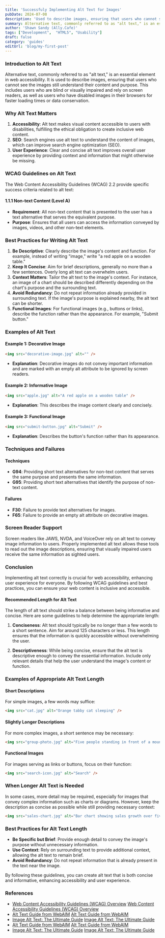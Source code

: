 ```yaml
---
title: 'Successfuly Implementing Alt Text for Images'
pubDate: 2024-07-08
description: 'Used to describe images, ensuring that users who cannot see the images still understand their content and purpos'
summary: Alternative text, commonly referred to as "alt text," is an essential element in web accessibility. It is used to describe images, ensuring that users who cannot see the images still understand their content and purpose. This includes users who are blind or visually impaired and rely on screen readers, as well as users who have disabled images in their browsers for faster loading times or data conservation.
author: 'Shawn Sandy (Ally.Cafe)'
tags: ["Development",  "HTML5", "Usability"]
draft: false
category: 'guides'
editUrl: 'blog/my-first-post'
---
```


### Introduction to Alt Text

Alternative text, commonly referred to as "alt text," is an essential element in web accessibility. It is used to describe images, ensuring that users who cannot see the images still understand their content and purpose. This includes users who are blind or visually impaired and rely on screen readers, as well as users who have disabled images in their browsers for faster loading times or data conservation.

### Why Alt Text Matters

1. **Accessibility**: Alt text makes visual content accessible to users with disabilities, fulfilling the ethical obligation to create inclusive web content.
2. **SEO**: Search engines use alt text to understand the content of images, which can improve search engine optimization (SEO).
3. **User Experience**: Clear and concise alt text improves overall user experience by providing context and information that might otherwise be missing.

### WCAG Guidelines on Alt Text

The Web Content Accessibility Guidelines (WCAG) 2.2 provide specific success criteria related to alt text:

#### 1.1.1 Non-text Content (Level A)
- **Requirement**: All non-text content that is presented to the user has a text alternative that serves the equivalent purpose.
- **Purpose**: Ensures that all users can access the information conveyed by images, videos, and other non-text elements.

### Best Practices for Writing Alt Text

1. **Be Descriptive**: Clearly describe the image's content and function. For example, instead of writing "image," write "a red apple on a wooden table."
2. **Keep It Concise**: Aim for brief descriptions, generally no more than a few sentences. Overly long alt text can overwhelm users.
3. **Context Matters**: Tailor the alt text to the image's context. For instance, an image of a chart should be described differently depending on the chart's purpose and the surrounding text.
4. **Avoid Redundancy**: Do not repeat information already provided in surrounding text. If the image's purpose is explained nearby, the alt text can be shorter.
5. **Functional Images**: For functional images (e.g., buttons or links), describe the function rather than the appearance. For example, "Submit button."

### Examples of Alt Text

#### Example 1: Decorative Image
```html
<img src="decorative-image.jpg" alt="" />
```
- **Explanation**: Decorative images do not convey important information and are marked with an empty alt attribute to be ignored by screen readers.

#### Example 2: Informative Image
```html
<img src="apple.jpg" alt="A red apple on a wooden table" />
```
- **Explanation**: This describes the image content clearly and concisely.

#### Example 3: Functional Image
```html
<img src="submit-button.jpg" alt="Submit" />
```
- **Explanation**: Describes the button's function rather than its appearance.

### Techniques and Failures

#### Techniques
- **G94**: Providing short text alternatives for non-text content that serves the same purpose and presents the same information.
- **G95**: Providing short text alternatives that identify the purpose of non-text content.

#### Failures
- **F30**: Failure to provide text alternatives for images.
- **F65**: Failure to provide an empty alt attribute on decorative images.

### Screen Reader Support

Screen readers like JAWS, NVDA, and VoiceOver rely on alt text to convey image information to users. Properly implemented alt text allows these tools to read out the image descriptions, ensuring that visually impaired users receive the same information as sighted users.

### Conclusion

Implementing alt text correctly is crucial for web accessibility, enhancing user experience for everyone. By following WCAG guidelines and best practices, you can ensure your web content is inclusive and accessible.


#### Recommended Length for Alt Text

The length of alt text should strike a balance between being informative and concise. Here are some guidelines to help determine the appropriate length:

1. **Conciseness**: Alt text should typically be no longer than a few words to a short sentence. Aim for around 125 characters or less. This length ensures that the information is quickly accessible without overwhelming the user.

2. **Descriptiveness**: While being concise, ensure that the alt text is descriptive enough to convey the essential information. Include only relevant details that help the user understand the image's content or function.

### Examples of Appropriate Alt Text Length

#### Short Descriptions
For simple images, a few words may suffice:
```html
<img src="cat.jpg" alt="Orange tabby cat sleeping" />
```

#### Slightly Longer Descriptions
For more complex images, a short sentence may be necessary:
```html
<img src="group-photo.jpg" alt="Five people standing in front of a mountain" />
```

#### Functional Images
For images serving as links or buttons, focus on their function:
```html
<img src="search-icon.jpg" alt="Search" />
```

### When Longer Alt Text is Needed

In some cases, more detail may be required, especially for images that convey complex information such as charts or diagrams. However, keep the description as concise as possible while still providing necessary context:
```html
<img src="sales-chart.jpg" alt="Bar chart showing sales growth over five years, with significant increases in 2021 and 2022" />
```

### Best Practices for Alt Text Length

- **Be Specific but Brief**: Provide enough detail to convey the image's purpose without unnecessary information.
- **Use Context**: Rely on surrounding text to provide additional context, allowing the alt text to remain brief.
- **Avoid Redundancy**: Do not repeat information that is already present in the text near the image.

By following these guidelines, you can create alt text that is both concise and informative, enhancing accessibility and user experience.

### References


- [Web Content Accessibility Guidelines (WCAG) Overview](https://www.w3.org/WAI/standards-guidelines/wcag/) <a href="https://www.w3.org/WAI/standards-guidelines/wcag/" target="_blank">Web Content Accessibility Guidelines (WCAG) Overview</a>
- [Alt Text Guide from WebAIM](https://webaim.org/techniques/alttext/) <a href="https://webaim.org/techniques/alttext/" target="_blank">Alt Text Guide from WebAIM</a>
- [Image Alt Text: The Ultimate Guide](https://moz.com/learn/seo/alt-text) <a href="https://moz.com/learn/seo/alt-text" target="_blank">Image Alt Text: The Ultimate Guide</a>
- [Alt Text Guide from WebAIM](https://webaim.org/techniques/alttext/) <a href="https://webaim.org/techniques/alttext/" target="_blank">Alt Text Guide from WebAIM</a>
- [Image Alt Text: The Ultimate Guide](https://moz.com/learn/seo/alt-text) <a href="https://moz.com/learn/seo/alt-text" target="_blank">Image Alt Text: The Ultimate Guide</a>